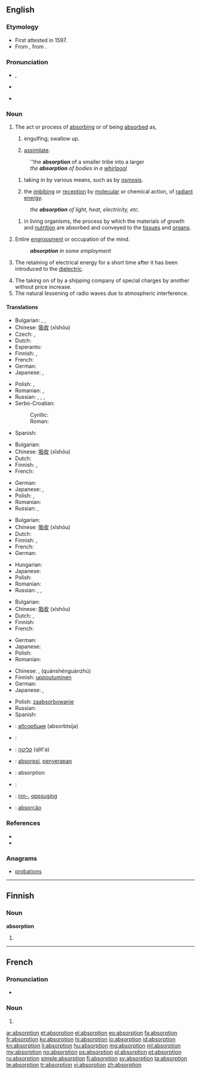 ==English==

===Etymology===
* First attested in 1597. 
* From {{etyl|la}} {{term|absorptio|absorptiō|a sucking in|lang=la}}, from {{term|absorbeo|absorbeō|absorb|lang=la}}.

===Pronunciation===
* {{a|UK}} {{IPA|/əbˈzɔːp.ʃən/}}, {{X-SAMPA|/@b"zO:p.S@n/}}
* {{a|US}} {{IPA|/æb.ˈsɔɹp.ʃən/|/æb.ˈzɔɹp.ʃən/|/əb.ˈzɔɹp.ʃən/}}
* {{audio|en-us-absorption.ogg|Audio (US)}}

===Noun===
{{en-noun}}

# The act or process of [[absorbing]] or of being [[absorbed]] as,
## {{obsolete}} engulfing; swallow up.
## [[assimilate]].
#: ''the '''absorption''' of a smaller tribe into a larger
#: ''the '''absorption''' of bodies in a [[whirlpool]]''
## taking in by various means, such as by [[osmosis]].
## {{context|chemistry|physics}} the [[imbibing]] or [[reception]] by [[molecular]] or chemical action, of [[radiant]] [[energy]].
#: ''the '''absorption''' of light, heat, electricity, etc.''
## {{context|physiology}} in living organisms, the process by which the materials of growth and [[nutrition]] are absorbed and conveyed to the [[tissue]]s and [[organ]]s.
# Entire [[engrossment]] or occupation of the mind.
#: '''''absorption''' in some employment''
# {{context|electrical engineering}} The retaining of electrical energy for a short time after it has been introduced to the [[dielectric]].
# The taking on of by a shipping company of special charges by another without price increase.
# The natural lessening of radio waves due to atmospheric interference.

====Translations====
{{trans-top|act or process of absorbing or sucking in anything}}
* Bulgarian: {{t+|bg|абсорбция|f|tr=absórbtsiya}},  {{t+|bg|поглъщане}},  {{t+|bg|всмукване}}
* Chinese: [[吸收]] (xīshōu)
* Czech: {{t-|cs|absorpce|f}},  {{t-|cs|vstřebání|n}}
* Dutch: {{t+|nl|absorptie|f}}
* Esperanto: {{t-|eo|absorbo|xs=Esperanto}}
* Finnish: {{t-|fi|imeyttäminen}}, {{t-|fi|sulauttaminen}}
* French: {{t+|fr|absorption|f}}
* German: {{t+|de|Absorption|f}}
* Japanese: {{t+|ja|吸収|tr=kyūshū}}, {{t-|ja|吸い込み|tr=suikomi}}
{{trans-mid}}
* Polish: {{t+|pl|absorpcja|f}}, {{t+|pl|pochłanianie|n}}
* Romanian: {{t-|ro|absorbire|f}}, {{t-|ro|absorbție|f}}
* Russian: {{t+|ru|всасывание|n|tr=vsásyvanije}}, {{t+|ru|впитывание|n|tr=vpítyvanije}}, {{t+|ru|поглощение|n|tr=pogloš'énije}}, {{t+|ru|абсорбция|f|tr=absórbcija}}
* Serbo-Croatian:
*: Cyrillic: {{t|sh|апсорпција|f|sc=Cyrl}}
*: Roman: {{t|sh|apsorpcija|f}}
* Spanish: {{t+|es|absorción|f}}
{{trans-bottom}}

{{trans-top|act or process of being absorbed and made to disappear}}
* Bulgarian: {{t+|bg|абсорбция|f|tr=absórbtsiya}}
* Chinese: [[吸收]] (xīshōu)
* Dutch: {{t+|nl|absorptie|f}}
* Finnish: {{t-|fi|imeytyminen}}, {{t-|fi|sulautuminen}}
* French: {{t+|fr|absorption|f}}
{{trans-mid}}
* German: {{t+|de|Absorption|f}}
* Japanese: {{t+|ja|吸収|tr=kyūshū}}, {{t+|ja|併合|tr=heigō}}
* Polish: {{t+|pl|absorbowanie|n}}, {{t+|pl|pochłanianie|n}}
* Romanian: {{t-|ro|absorbție|f}}
* Russian: {{t+|ru|поглощение|n|tr=pogloš'énije}},
{{trans-bottom}}

{{trans-top|chemistry, physics: imbibing or reception by molecular or chemical action}}
* Bulgarian: {{t+|bg|абсорбция}}
* Chinese: [[吸收]] (xīshōu)
* Dutch: {{t+|nl|absorptie|f}}
* Finnish: {{t+|fi|absorptio}}, {{t-|fi|imeytyminen}}
* French: {{t+|fr|absorption|f}}
* German: {{t+|de|Absorption|f}}
{{trans-mid}}
* Hungarian: {{t+|hu|abszorpció}}
* Japanese: {{t+|ja|吸収|tr=kyūshū}}
* Polish: {{t+|pl|absorpcja|f}}
* Romanian: {{t-|ro|absorbție|f}}
* Russian: {{t+|ru|впитывание|n|tr=vpítyvanije}}, {{t+|ru|поглощение|n|tr=pogloš'énije}}, {{t+|ru|абсорбция|f|tr=absórbcija}}
{{trans-bottom}}

{{trans-top|physiology: process by which the materials of growth and nutrition are absorbed}}
* Bulgarian: {{t+|bg|абсорбция|f|tr=absórbtsiya}}
* Chinese: [[吸收]] (xīshōu)
* Dutch: {{t+|nl|absorptie|f}}, {{t+|nl|opname|f}}
* Finnish: {{t-|fi|imeytyminen}}
* French: {{t+|fr|absorption|f}}
{{trans-mid}}
* German: {{t+|de|Absorption|f}}
* Japanese: {{t+|ja|吸収|tr=kyūshū}}
* Polish: {{t-|pl|przyswajanie|n}}
* Romanian: {{t-|ro|absorbție|f}}
{{trans-bottom}}

{{trans-top|entire occupation of the mind}}
* Chinese: {{t|cmn|全神貫注|sc=Hani}}, {{t|cmn|全神贯注|sc=Hani}} (quánshénguànzhù)
* Finnish: [[uppoutuminen]]
* German: {{t-|de|vertieft}}
* Japanese: {{t+|ja|没頭|tr=bottō}}, {{t+|ja|夢中|tr=muchū}}
{{trans-mid}}
* Polish: [[zaabsorbowanie]] {{n}}
* Russian: {{t-|ru|поглощённость|f|tr=pogloš'ónnost'}}
* Spanish: {{t-|es|concentración|f}}
{{trans-bottom}}

{{checktrans-top}}
* {{ttbc|bg}}: [[абсорбция]] (absorbtsija) {{f}}
* {{ttbc|sh}}: {{t-|hr|apsorpcija|f}}
* {{ttbc|he}}: [[קליטה]] (qlit'a)
* {{ttbc|id}}: [[absorpsi]], [[serap|penyerapan]]
{{trans-mid}}
* {{ttbc|ia}}: absorption
* {{ttbc|it}}: {{t-|it|assorbimento|m}}
* {{ttbc|no}}: [[inn-]], [[oppsuging]]
* {{ttbc|pt}}: [[absorção]] {{f}}
{{trans-bottom}}

===References===
* {{R:Century 1911}}
* {{R:Webster 1913}}

===Anagrams===
* [[probations#English|probations]]

----

==Finnish==

===Noun===
'''absorption'''

# {{fi-form of|type=noun|case=genitive|pl=singular|[[absorptio]]}}
----
==French==
{{wikipedia|lang=fr}}

===Pronunciation===
* {{audio|Fr-absorption.ogg|Audio}}

===Noun===
{{fr-noun|f}}

# {{l|en|absorption}}

[[ar:absorption]]
[[et:absorption]]
[[el:absorption]]
[[eo:absorption]]
[[fa:absorption]]
[[fr:absorption]]
[[ko:absorption]]
[[hi:absorption]]
[[io:absorption]]
[[id:absorption]]
[[kn:absorption]]
[[li:absorption]]
[[hu:absorption]]
[[mg:absorption]]
[[ml:absorption]]
[[my:absorption]]
[[no:absorption]]
[[ps:absorption]]
[[pl:absorption]]
[[pt:absorption]]
[[ru:absorption]]
[[simple:absorption]]
[[fi:absorption]]
[[sv:absorption]]
[[ta:absorption]]
[[te:absorption]]
[[tr:absorption]]
[[vi:absorption]]
[[zh:absorption]]